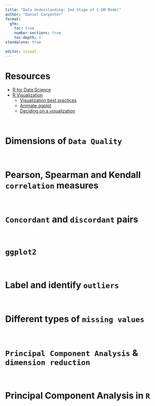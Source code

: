 ```yaml
---
title: "Data Understanding: 2nd Stage of C-DM Model"
author: "Daniel Carpenter"
format: 
  gfm:
    toc: true
    number-sections: true
    toc-depth: 1
standalone: true
    
editor: visual
---
```


# Resources
* [R for Data Science](https://r4ds.had.co.nz/)
* [R Visualization](https://r-graph-gallery.com/index.html)
  * [Visualization best practices](https://www.data-to-viz.com/caveats.html)
  * [Animate ggplot](https://r-graph-gallery.com/animation.html)
  * [Deciding on a visualization](https://www.data-to-viz.com/img/poster/poster_big.png)

<br> 

# Dimensions of `Data Quality`

<br>


# Pearson, Spearman and Kendall `correlation` measures

<br>


# `Concordant` and `discordant` pairs

<br>


# `ggplot2` 

<br>


# Label and identify `outliers` 

<br>


# Different types of `missing values`

<br>


# `Principal Component Analysis` & `dimension reduction`

<br>


# Principal Component Analysis in `R`

<br>

